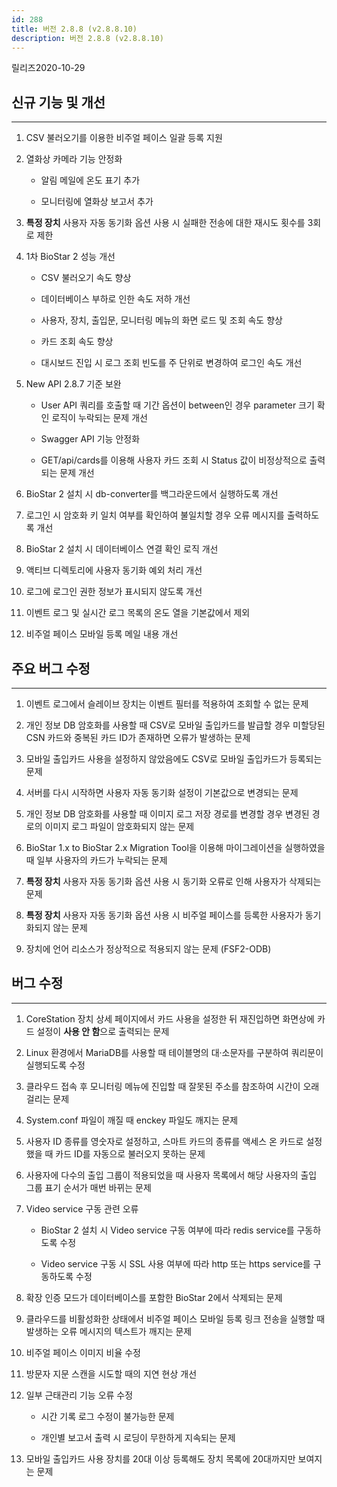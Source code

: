 ```yaml
---
id: 288
title: 버전 2.8.8 (v2.8.8.10)
description: 버전 2.8.8 (v2.8.8.10)
---
```


릴리즈<Separator/>2020-10-29

## 신규 기능 및 개선

---

1. CSV 불러오기를 이용한 비주얼 페이스 일괄 등록 지원

1. 열화상 카메라 기능 안정화

    * 알림 메일에 온도 표기 추가
    
    * 모니터링에 열화상 보고서 추가

1. **특정 장치** 사용자 자동 동기화 옵션 사용 시 실패한 전송에 대한 재시도 횟수를 3회로 제한
  
1. 1차 BioStar 2 성능 개선

    * CSV 불러오기 속도 향상

    * 데이터베이스 부하로 인한 속도 저하 개선

    * 사용자, 장치, 출입문, 모니터링 메뉴의 화면 로드 및 조회 속도 향상

    * 카드 조회 속도 향상

    * 대시보드 진입 시 로그 조회 빈도를 주 단위로 변경하여 로그인 속도 개선

1. New API 2.8.7 기준 보완

    * User API 쿼리를 호출할 때 기간 옵션이 between인 경우 parameter 크기 확인 로직이 누락되는 문제 개선

    * Swagger API 기능 안정화

    * GET/api/cards를 이용해 사용자 카드 조회 시 Status 값이 비정상적으로 출력되는 문제 개선

1. BioStar 2 설치 시 db-converter를 백그라운드에서 실행하도록 개선
  
1. 로그인 시 암호화 키 일치 여부를 확인하여 불일치할 경우 오류 메시지를 출력하도록 개선

1. BioStar 2 설치 시 데이터베이스 연결 확인 로직 개선
  
1. 액티브 디렉토리에 사용자 동기화 예외 처리 개선

1. 로그에 로그인 권한 정보가 표시되지 않도록 개선
  
1. 이벤트 로그 및 실시간 로그 목록의 온도 열을 기본값에서 제외

1. 비주얼 페이스 모바일 등록 메일 내용 개선

## 주요 버그 수정

---

1. 이벤트 로그에서 슬레이브 장치는 이벤트 필터를 적용하여 조회할 수 없는 문제

1. 개인 정보 DB 암호화를 사용할 때 CSV로 모바일 출입카드를 발급할 경우 미할당된 CSN 카드와 중복된 카드 ID가 존재하면 오류가 발생하는 문제

1. 모바일 출입카드 사용을 설정하지 않았음에도 CSV로 모바일 출입카드가 등록되는 문제

1. 서버를 다시 시작하면 사용자 자동 동기화 설정이 기본값으로 변경되는 문제

1. 개인 정보 DB 암호화를 사용할 때 이미지 로그 저장 경로를 변경할 경우 변경된 경로의 이미지 로그 파일이 암호화되지 않는 문제

1. BioStar 1.x to BioStar 2.x Migration Tool을 이용해 마이그레이션을 실행하였을 때 일부 사용자의 카드가 누락되는 문제

1. **특정 장치** 사용자 자동 동기화 옵션 사용 시 동기화 오류로 인해 사용자가 삭제되는 문제

1. **특정 장치** 사용자 자동 동기화 옵션 사용 시 비주얼 페이스를 등록한 사용자가 동기화되지 않는 문제

1. 장치에 언어 리소스가 정상적으로 적용되지 않는 문제 (FSF2-ODB)

## 버그 수정

---

1. CoreStation 장치 상세 페이지에서 카드 사용을 설정한 뒤 재진입하면 화면상에 카드 설정이 **사용 안 함**으로 출력되는 문제

1. Linux 환경에서 MariaDB를 사용할 때 테이블명의 대·소문자를 구분하여 쿼리문이 실행되도록 수정

1. 클라우드 접속 후 모니터링 메뉴에 진입할 때 잘못된 주소를 참조하여 시간이 오래 걸리는 문제

1. System.conf 파일이 깨질 때 enckey 파일도 깨지는 문제

1. 사용자 ID 종류를 영숫자로 설정하고, 스마트 카드의 종류를 액세스 온 카드로 설정했을 때 카드 ID를 자동으로 불러오지 못하는 문제

1. 사용자에 다수의 출입 그룹이 적용되었을 때 사용자 목록에서 해당 사용자의 출입 그룹 표기 순서가 매번 바뀌는 문제

1. Video service 구동 관련 오류

    * BioStar 2 설치 시 Video service 구동 여부에 따라 redis service를 구동하도록 수정

    * Video service 구동 시 SSL 사용 여부에 따라 http 또는 https service를 구동하도록 수정

1. 확장 인증 모드가 데이터베이스를 포함한 BioStar 2에서 삭제되는 문제

1. 클라우드를 비활성화한 상태에서 비주얼 페이스 모바일 등록 링크 전송을 실행할 때 발생하는 오류 메시지의 텍스트가 깨지는 문제

1. 비주얼 페이스 이미지 비율 수정

1. 방문자 지문 스캔을 시도할 때의 지연 현상 개선

1. 일부 근태관리 기능 오류 수정

    * 시간 기록 로그 수정이 불가능한 문제

    * 개인별 보고서 출력 시 로딩이 무한하게 지속되는 문제

1. 모바일 출입카드 사용 장치를 20대 이상 등록해도 장치 목록에 20대까지만 보여지는 문제